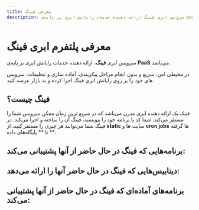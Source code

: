 ```yaml
---
title: معرفی فینگ
description: سرویس ابری فینگ ارائه دهنده خدمات رایانش ابری بر پایه‌ی paas می‌باشد
---
```



# معرفی پلتفرم ابری فینگ

سرویس ابری **فینگ**، ارائه دهنده خدمات رایانش ابری بر پایه‌ی **PaaS** می‌باشد. 

در محیطی امن، سریع و بدون انجام مراحل پیکربندی، آماده سازی و تنظیمات، سرویس های خود را بر روی رایانش ابری فینگ اجرا کرده و به بازار عرضه کنید.

## فینگ چیست؟

فینک یک ارائه دهنده ابری مدرن می‌باشد که در سریع ترین زمان ممکن سرویس شما را مستقر می‌کند.
شما کد یا برنامه خود را بنویسید، فینگ آن را ساخته و اجرا می‌کند.
در فینگ شما می‌توانید هر چیزی را مستقر کنید، از **static** سایت ها و **cron jobs** ها گرفته تا ** پایگاه‌های داده **.

## برنامه‌هایی که فینگ در حال حاضر از آنها پشتیبانی می‌کند:

<Catalog>
  <AppCatalog app="platform" platform="node" title="NodeJS" href="/platform/node" />
  <AppCatalog app="platform" platform="static" title="Static" href="/platform/static" />
  <AppCatalog app="platform" platform="react" title="React" href="/platform/react" />
  <AppCatalog app="platform" platform="next" title="Next.js" href="/platform/next" />
  <AppCatalog app="platform" platform="nuxt" title="Nuxt.js" href="/platform/nuxt" />
  <AppCatalog app="platform" platform="vue" title="Vue" href="/platform/vue" />
  <AppCatalog app="platform" platform="gatsby" title="Gatsby" href="/platform/gatsby" />
  <AppCatalog app="platform" platform="flask" title="Flask" href="/platform/flask" />
  <AppCatalog app="platform" platform="docker" title="Docker" href="/platform/docker" />
</Catalog>

## دیتابیس‌هایی که فینگ در حال حاضر آنها را ارائه می‌دهد:
<Catalog>
  <AppCatalog title="MySQL" href="/database/mysql" src="https://raw.githubusercontent.com/devicons/devicon/master/icons/mysql/mysql-original-wordmark.svg" />
  <AppCatalog title="PostgreSQL" href="/database/postgresql" src="https://raw.githubusercontent.com/devicons/devicon/master/icons/postgresql/postgresql-original-wordmark.svg" />
  <AppCatalog title="MongoDB" href="/database/mongodb" src="https://raw.githubusercontent.com/devicons/devicon/master/icons/mongodb/mongodb-original.svg" />
  <AppCatalog title="Redis" href="/database/redis" src="https://raw.githubusercontent.com/devicons/devicon/master/icons/redis/redis-original.svg" />
</Catalog>

## برنامه‌های آماده‌ای که فینگ در حال حاضر از آنها پشتیبانی می‌کند:

<Catalog>
  <AppCatalog  title="Nginx" href="/service/nginx" src="https://raw.githubusercontent.com/devicons/devicon/master/icons/nginx/nginx-original.svg" />
  <AppCatalog  title="Wordpress" href="/service/wordpress" src="https://raw.githubusercontent.com/devicons/devicon/master/icons/wordpress/wordpress-original.svg" />
  <AppCatalog  title="Gitea" href="/service/gitea" src="https://upload.wikimedia.org/wikipedia/commons/b/bb/Gitea_Logo.svg" />
</Catalog>